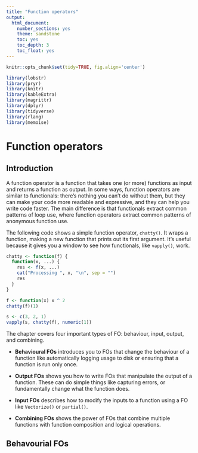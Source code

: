 ```yaml
---
title: "Function operators"
output:
  html_document:
    number_sections: yes
    theme: sandstone
    toc: yes
    toc_depth: 3
    toc_float: yes
---
```


```r
knitr::opts_chunk$set(tidy=TRUE, fig.align='center')
```

```r
library(lobstr)
library(pryr)
library(knitr)
library(kableExtra)
library(magrittr)
library(dplyr)
library(tidyverse)
library(rlang)
library(memoise)
```

# Function operators
## Introduction
A function operator is a function that takes one (or more) functions as input and returns a function as output. In some ways, function operators are similar to functionals: there’s nothing you can’t do without them, but they can make your code more readable and expressive, and they can help you write code faster. The main difference is that functionals extract common patterns of loop use, where function operators extract common patterns of anonymous function use.

The following code shows a simple function operator, `chatty()`. It wraps a function, making a new function that prints out its first argument. It’s useful because it gives you a window to see how functionals, like `vapply()`, work.

```r
chatty <- function(f) {
  function(x, ...) {
    res <- f(x, ...)
    cat("Processing ", x, "\n", sep = "")
    res
  }
}

f <- function(x) x ^ 2
chatty(f)(1)

s <- c(3, 2, 1)
vapply(s, chatty(f), numeric(1))
```

The chapter covers four important types of FO: behaviour, input, output, and combining. 

* **Behavioural FOs** introduces you to FOs that change the behaviour of a function like automatically logging usage to disk or ensuring that a function is run only once.

* **Output FOs** shows you how to write FOs that manipulate the output of a function. These can do simple things like capturing errors, or fundamentally change what the function does.

* **Input FOs** describes how to modify the inputs to a function using a FO like `Vectorize()` or `partial()`.

* **Combining FOs** shows the power of FOs that combine multiple functions with function composition and logical operations.

## Behavourial FOs


